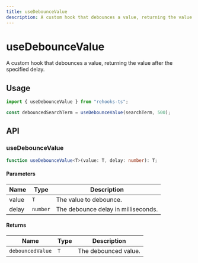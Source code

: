 ```yaml
---
title: useDebounceValue
description: A custom hook that debounces a value, returning the value after the specified delay.
---
```


# useDebounceValue

A custom hook that debounces a value, returning the value after the specified delay.

## Usage

```ts
import { useDebounceValue } from "rehooks-ts";

const debouncedSearchTerm = useDebounceValue(searchTerm, 500);
```

## API

### useDebounceValue

```ts
function useDebounceValue<T>(value: T, delay: number): T;
```

#### Parameters

| Name  | Type     | Description                         |
| ----- | -------- | ----------------------------------- |
| value | `T`      | The value to debounce.              |
| delay | `number` | The debounce delay in milliseconds. |

#### Returns

| Name             | Type | Description          |
| ---------------- | ---- | -------------------- |
| `debouncedValue` | `T`  | The debounced value. |
